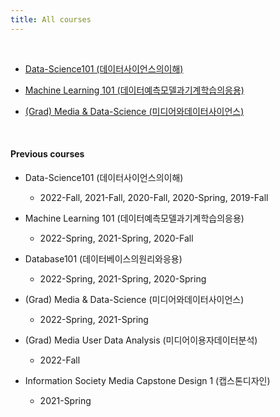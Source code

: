```yaml
---
title: All courses
---
```


</br>

-   [Data-Science101 (데이터사이언스의이해)](ds101/index.qmd)

-   [Machine Learning 101 (데이터예측모델과기계학습의응용)](ml101/index.qmd)

-   [(Grad) Media & Data-Science (미디어와데이터사이언스)](media_ds/index.qmd)

</br>

#### Previous courses

-   Data-Science101 (데이터사이언스의이해)

    -   2022-Fall, 2021-Fall, 2020-Fall, 2020-Spring, 2019-Fall

-   Machine Learning 101 (데이터예측모델과기계학습의응용)

    -   2022-Spring, 2021-Spring, 2020-Fall

-   Database101 (데이터베이스의원리와응용)

    -   2022-Spring, 2021-Spring, 2020-Spring

-   (Grad) Media & Data-Science (미디어와데이터사이언스)

    -   2022-Spring, 2021-Spring

-   (Grad) Media User Data Analysis (미디어이용자데이터분석)

    -   2022-Fall

-   Information Society Media Capstone Design 1 (캡스톤디자인)

    -   2021-Spring
